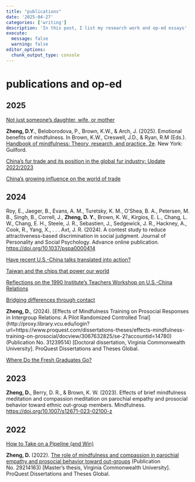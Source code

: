 ```yaml
---
title: "publications"
date: '2025-04-27'
categories: ['writing']
description: 'In this post, I list my research work and op-ed essays'
execute: 
  message: false
  warning: false
editor_options: 
  chunk_output_type: console
---
```


# publications and op-ed 

## 2025

[Not just someone’s daughter, wife, or mother](https://1990institute.salsalabs.org/1990newsletter_vol5_issue3)

**Zheng, D.Y.**, Beloborodova, P., Brown, K.W., & Arch, J. (2025). Emotional benefits of mindfulness. In Brown, K.W., Creswell, J.D., & Ryan, R.M (Eds.). [Handbook of mindfulness: Theory, research, and practice, 2e](https://www.guilford.com/books/Handbook-of-Mindfulness/Brown-Creswell-Ryan/9781462557004). New York: Guilford.

[China’s fur trade and its position in the global fur industry: Update 2022/2023](https://www.actasia.org/wp-content/uploads/2025/02/Fur-Report_2024_Digital_FAR.pdf)

[China’s growing influence on the world of trade](https://1990institute.salsalabs.org/1990newsletter_vol4_issue11_copy1)

## 2024

Roy, E., Jaeger, B., Evans, A. M., Turetsky, K. M., O'Shea, B. A., Petersen, M. B., Singh, B., Correll, J., **Zheng, D. Y.**, Brown, K. W., Kirgios, E. L., Chang, L. W., Chang, E. H., Steele, J. R., Sebastien, J., Sedgewick, J. R., Hackney, A., Cook, R., Yang, X., . . . Axt, J. R. (2024). A contest study to reduce attractiveness-based discrimination in social judgment. Journal of Personality and Social Psychology. Advance online publication. <https://doi.org/10.1037/pspa0000414>

[Have recent U.S.-China talks translated into action?](https://1990institute.salsalabs.org/1990newsletter_vol4_issue11)

[Taiwan and the chips that power our world](https://1990institute.salsalabs.org/1990newsletter_vol4_issue9)

[Reflections on the 1990 Institute’s Teachers Workshop on U.S.-China Relations](https://1990institute.salsalabs.org/1990newsletter_vol4_issue7)

[Bridging differences through contact](https://1990institute.salsalabs.org/1990newsletter_vol4_issue5)

**Zheng, D.**, (2024). [Effects of Mindfulness Training on Prosocial Responses in Intergroup Relations: A Pilot Randomized Controlled Trial] (http://proxy.library.vcu.edu/login?url=https://www.proquest.com/dissertations-theses/effects-mindfulness-training-on-prosocial/docview/3067632825/se-2?accountid=14780)(Publication No. 31239514) [Doctoral dissertation, Virginia Commonwealth University]. ProQuest Dissertations and Theses Global.

[Where Do the Fresh Graduates Go?](https://1990institute.salsalabs.org/1990newsletter_vol4_issue3)

## 2023

**Zheng, D.**, Berry, D. R., & Brown, K. W. (2023). Effects of brief mindfulness meditation and compassion meditation on parochial empathy and prosocial behavior toward ethnic out-group members. Mindfulness. <https://doi.org/10.1007/s12671-023-02100-z>

## 2022

[How to Take on a Pipeline (and Win)](https://blog.ucsusa.org/science-blogger/how-to-take-on-a-pipeline-and-win/)

**Zheng, D.** (2022). [The role of mindfulness and compassion in parochial empathy and prosocial behavior toward out-groups](https://scholarscompass.vcu.edu/etd/7004/) (Publication No. 29214163) [Master’s thesis, Virginia Commonwealth University]. ProQuest Dissertations and Theses Global.